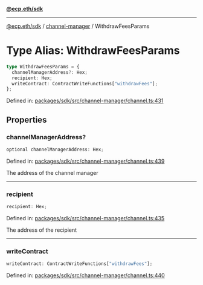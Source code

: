 [**@ecp.eth/sdk**](../../index.mdx)

***

[@ecp.eth/sdk](/sdk-reference/index.mdx) / [channel-manager](/sdk-reference/channel-manager/index.mdx) / WithdrawFeesParams

# Type Alias: WithdrawFeesParams

```ts
type WithdrawFeesParams = {
  channelManagerAddress?: Hex;
  recipient: Hex;
  writeContract: ContractWriteFunctions["withdrawFees"];
};
```

Defined in: [packages/sdk/src/channel-manager/channel.ts:431](https://github.com/ecp-eth/comments-monorepo/blob/main/packages/sdk/src/channel-manager/channel.ts#L431)

## Properties

### channelManagerAddress?

```ts
optional channelManagerAddress: Hex;
```

Defined in: [packages/sdk/src/channel-manager/channel.ts:439](https://github.com/ecp-eth/comments-monorepo/blob/main/packages/sdk/src/channel-manager/channel.ts#L439)

The address of the channel manager

***

### recipient

```ts
recipient: Hex;
```

Defined in: [packages/sdk/src/channel-manager/channel.ts:435](https://github.com/ecp-eth/comments-monorepo/blob/main/packages/sdk/src/channel-manager/channel.ts#L435)

The address of the recipient

***

### writeContract

```ts
writeContract: ContractWriteFunctions["withdrawFees"];
```

Defined in: [packages/sdk/src/channel-manager/channel.ts:440](https://github.com/ecp-eth/comments-monorepo/blob/main/packages/sdk/src/channel-manager/channel.ts#L440)
